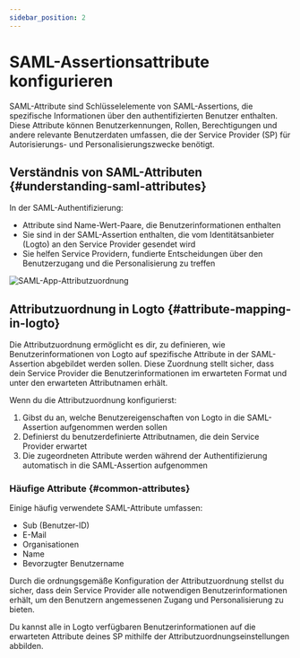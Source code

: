```yaml
---
sidebar_position: 2
---
```


# SAML-Assertionsattribute konfigurieren

SAML-Attribute sind Schlüsselelemente von SAML-Assertions, die spezifische Informationen über den authentifizierten Benutzer enthalten. Diese Attribute können Benutzerkennungen, Rollen, Berechtigungen und andere relevante Benutzerdaten umfassen, die der Service Provider (SP) für Autorisierungs- und Personalisierungszwecke benötigt.

## Verständnis von SAML-Attributen \{#understanding-saml-attributes}

In der SAML-Authentifizierung:

- Attribute sind Name-Wert-Paare, die Benutzerinformationen enthalten
- Sie sind in der SAML-Assertion enthalten, die vom Identitätsanbieter (Logto) an den Service Provider gesendet wird
- Sie helfen Service Providern, fundierte Entscheidungen über den Benutzerzugang und die Personalisierung zu treffen

<img src="/img/assets/attribute-mapping.png" alt="SAML-App-Attributzuordnung" />

## Attributzuordnung in Logto \{#attribute-mapping-in-logto}

Die Attributzuordnung ermöglicht es dir, zu definieren, wie Benutzerinformationen von Logto auf spezifische Attribute in der SAML-Assertion abgebildet werden sollen. Diese Zuordnung stellt sicher, dass dein Service Provider die Benutzerinformationen im erwarteten Format und unter den erwarteten Attributnamen erhält.

Wenn du die Attributzuordnung konfigurierst:

1. Gibst du an, welche Benutzereigenschaften von Logto in die SAML-Assertion aufgenommen werden sollen
2. Definierst du benutzerdefinierte Attributnamen, die dein Service Provider erwartet
3. Die zugeordneten Attribute werden während der Authentifizierung automatisch in die SAML-Assertion aufgenommen

### Häufige Attribute \{#common-attributes}

Einige häufig verwendete SAML-Attribute umfassen:

- Sub (Benutzer-ID)
- E-Mail
- Organisationen
- Name
- Bevorzugter Benutzername

Durch die ordnungsgemäße Konfiguration der Attributzuordnung stellst du sicher, dass dein Service Provider alle notwendigen Benutzerinformationen erhält, um den Benutzern angemessenen Zugang und Personalisierung zu bieten.

Du kannst alle in Logto verfügbaren Benutzerinformationen auf die erwarteten Attribute deines SP mithilfe der Attributzuordnungseinstellungen abbilden.
